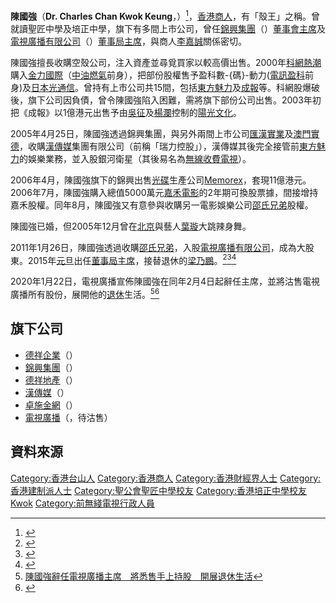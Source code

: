 {{otheruses|陳國強}}
{{Infobox person
| name                      = 陳國強
| image                     = 
| image_size                = 
| birth_date                = {{Birth year and age|1955}}
| birth_place               = {{CHN}}[[广东省|广东省]][[台山市|台山市]]
| death_date                = 
| death_place               = 
| nationality               = {{CHN-HKG}}
| home_town                 = [[广东省|广东省]][[江门市|江门市]][[台山市|台山]][[汶村镇|汶村镇]]
| education                 =
| alma_mater                =
| occupation                = [[Chinaview國際有限公司|Chinaview國際有限公司]]獨資經營者<br/>[[Galaxyway投資有限公司|Galaxyway投資有限公司]]主席<br/>[[德祥企業|德祥企業]]董事會主席<br/>[[電視廣播有限公司|電視廣播有限公司]]董事局前主席
| religion                  = 
| spouse                    = 
| children                  = 
| parents                   = 
| relatives                 = 
}}

'''陳國強'''（'''Dr. Charles Chan Kwok Keung'''，{{bd|1955年}}）<ref>{{cite news |url=http://corporate.tvb.com/article/34985c609d70c7324799447d6d99e775.html |title=主席陳國強博士 |publisher=[[電視廣播有限公司|電視廣播有限公司]] |date=2014年12月19日 |access-date=2015年1月19日 |archive-url=https://web.archive.org/web/20150119094439/http://corporate.tvb.com/article/34985c609d70c7324799447d6d99e775.html |archive-date=2015年1月19日 |dead-url=yes }}{{zh-hant}}</ref>，[[香港|香港]][[商人|商人]]，有「殼王」之稱。曾就讀聖匠中學及培正中學，旗下有多間上市公司，曾任[[錦興集團|錦興集團]]（{{hkex2|00275}}）[[董事會主席|董事會主席]]及[[電視廣播有限公司|電視廣播有限公司]]（{{hkex2|00511}}）[[董事局主席|董事局主席]]，與商人[[李嘉誠|李嘉誠]]關係密切。

陳國強擅長收購空殼公司，注入資產並尋覓買家以較高價出售。2000年[[科網熱潮|科網熱潮]]購入[[金力國際|金力國際]]（[[中油燃氣|中油燃氣]]{{hkex2|000603}}前身），把部份股權售予盈科數-{碼}-動力([[電訊盈科|電訊盈科]]前身)及[[日本|日本]][[光通信|光通信]]。曾持有上市公司共15間，包括[[東方魅力|東方魅力]]及[[成報|成報]]等。科網股爆破後，旗下公司因負債，曾令陳國強陷入困難，需將旗下部份公司出售。2003年初把《成報》以1億港元出售予由[[吳征|吳征]]及[[楊瀾|楊瀾]]控制的[[陽光文化|陽光文化]]。

2005年4月25日，陳國強透過錦興集團，與另外兩間上市公司[[匯漢實業|匯漢實業]]及[[澳門實德|澳門實德]]，收購[[漢傳媒|漢傳媒]]集團有限公司（前稱「瑞力控股」），漢傳媒其後完全接管前[[東方魅力|東方魅力]]的娛樂業務，並入股銀河衛星（其後易名為[[無線收費電視|無線收費電視]]）。

2006年4月，陳國強旗下的錦興出售[[光碟|光碟]]生產公司[[Memorex|Memorex]]，套現11億港元。2006年7月，陳國強購入總值5000萬元[[嘉禾電影|嘉禾電影]]的2年期可換股票據，間接增持嘉禾股權。同年8月，陳國強又有意參與收購另一電影娛樂公司[[邵氏兄弟|邵氏兄弟]]股權。

陳國強已婚，但2005年12月曾在[[北京|北京]]與藝人[[葉璇|葉璇]]大跳辣身舞。

2011年1月26日，陳國強透過收購[[邵氏兄弟|邵氏兄弟]]，入股[[電視廣播有限公司|電視廣播有限公司]]，成為大股東。2015年[[元旦|元旦]]出任[[董事局主席|董事局主席]]，接替退休的[[梁乃鵬|梁乃鵬]]。<ref>{{Cite web |url=http://enjoy.eastday.com/eastday/enjoy/node58771/node58833/node107745/userobject1ai1739980.html |title=葉璇生擒李嘉誠手下第一大將 夜店主動投懷送抱 |access-date=2006-08-17 |archive-url=https://web.archive.org/web/20070102034239/http://enjoy.eastday.com/eastday/enjoy/node58771/node58833/node107745/userobject1ai1739980.html |archive-date=2007-01-02 |dead-url=yes }}</ref><ref>{{Cite web |url=http://www.mpfinance.com/htm/Finance/20060713/News/ec_eco1.htm |title=嘉禾發換股證 予陳國強李嘉誠 |accessdate=2006-08-17 |archive-date=2016-03-04 |archive-url=https://web.archive.org/web/20160304194009/http://www.mpfinance.com/htm/Finance/20060713/News/ec_eco1.htm |dead-url=no }}</ref><ref>{{Cite web |url=http://www.mpfinance.com/htm/Finance/20060428/News/ec_ecd1.htm |title=殼王投資《成報》蝕5億 自爆「一生最失敗投資」 |accessdate=2006-08-17 |archive-date=2011-02-03 |archive-url=https://web.archive.org/web/20110203013321/http://www.mpfinance.com/htm/Finance/20060428/News/ec_ecd1.htm |dead-url=no }}</ref>

2020年1月22日，電視廣播宣佈陳國強在同年2月4日起辭任主席，並將沽售電視廣播所有股份，展開他的[[退休|退休]]生活。<ref>[https://www.hk01.com/%E8%B2%A1%E7%B6%93%E5%BF%AB%E8%A8%8A/425020/%E9%99%B3%E5%9C%8B%E5%BC%B7%E8%BE%AD%E4%BB%BB%E9%9B%BB%E8%A6%96%E5%BB%A3%E6%92%AD%E4%B8%BB%E5%B8%AD-%E5%B0%87%E6%82%89%E5%94%AE%E6%89%8B%E4%B8%8A%E6%8C%81%E8%82%A1-%E9%96%8B%E5%B1%95%E9%80%80%E4%BC%91%E7%94%9F%E6%B4%BB 陳國強辭任電視廣播主席　將悉售手上持股　開展退休生活]</ref><ref>{{Cite web |url=https://news.rthk.hk/rthk/ch/component/k2/1504155-20200122.htm |title=電視廣播：陳國強辭任主席　擬悉售股份退休 |accessdate=2020-01-22 |archive-date=2020-01-22 |archive-url=https://web.archive.org/web/20200122073738/https://news.rthk.hk/rthk/ch/component/k2/1504155-20200122.htm |dead-url=no }}</ref>

==旗下公司==
*[[德祥企業|德祥企業]]（{{hkex2|00372}}）
*[[錦興集團|錦興集團]]（{{hkex2|00275}}）
*[[德祥地產|德祥地產]]（{{hkex2|00199}}）
*[[漢傳媒|漢傳媒]]（{{hkex2|00491}}）
*[[卓施金網|卓施金網]]（{{hkex2|08063}}）
*[[電視廣播有限公司|電視廣播]]（{{hkex2|00511}}，待沽售）

==資料來源==
{{reflist}}
[[Category:香港台山人|Category:香港台山人]]
[[Category:香港商人|Category:香港商人]]
[[Category:香港財經界人士|Category:香港財經界人士]]
[[Category:香港建制派人士|Category:香港建制派人士]]
[[Category:聖公會聖匠中學校友|Category:聖公會聖匠中學校友]]
[[Category:香港培正中學校友|Category:香港培正中學校友]]
[[Category:陳姓|Kwok]]
[[Category:前無綫電視行政人員|Category:前無綫電視行政人員]]
